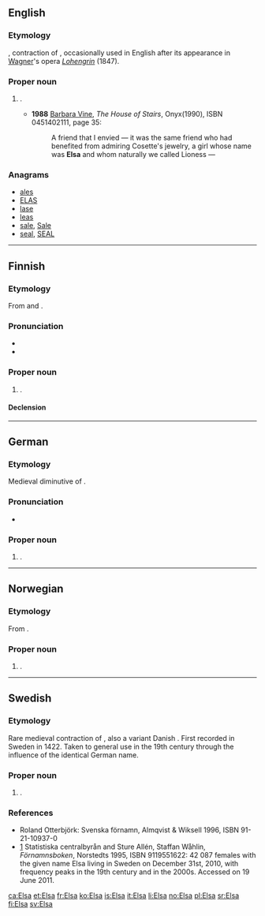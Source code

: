 {{also|elsa}}
==English==

===Etymology===
{{etyl|de}} {{term|Elsa|lang=de}}, contraction of {{term|Elisabeth|lang=de}}, occasionally used in English after its appearance in [[Wagner]]'s opera ''[[Lohengrin]]'' (1847).

===Proper noun===
{{en-proper noun}}

# {{given name|female|from=Hebrew}}.
#* '''1988''' [[w:Ruth Rendell|Barbara Vine]], ''The House of Stairs'', Onyx(1990), ISBN 0451402111, page 35:
#*: A friend that I envied — it was the same friend who had benefited from admiring Cosette's jewelry, a girl whose name was '''Elsa''' and whom naturally we called Lioness —  

===Anagrams===
* [[ales#English|ales]]
* [[ELAS#English|ELAS]]
* [[lase#English|lase]]
* [[leas#English|leas]]
* [[sale#English|sale]], [[Sale#English|Sale]]
* [[seal#English|seal]], [[SEAL#English|SEAL]]

----

==Finnish==

===Etymology===
From {{etyl|sv|fi}} and {{etyl|de|fi}} {{term|Elsa|lang=de}}.

===Pronunciation===
* {{IPA|lang=fi|[ˈelsɑ]}}
* {{hyphenation|El|sa}}

===Proper noun===
{{head|fi|proper noun}}

# {{given name|female|lang=fi}}.

====Declension====
{{fi-decl-kala|Els}}

----

==German==

===Etymology===
Medieval diminutive of {{term|Elisabeth|lang=de}}.

===Pronunciation===
* {{IPA|/ˈʔɛlza/|lang=de}}

===Proper noun===
{{head|de|proper noun}}

# {{given name|female|lang=de}}. 

----

==Norwegian==

===Etymology===
From {{term|Elisabet|lang=no}}.

===Proper noun===
{{head|no|proper noun}}

# {{given name|female|lang=no}}. 

----

==Swedish==

===Etymology===
Rare medieval contraction of {{term|Elisabet|lang=sv}}, also a variant Danish {{term|Else|lang=da}}. First recorded in Sweden in 1422. Taken to general use in the 19th century through the influence of the identical German name.

===Proper noun===
{{head|sv|proper noun}}

# {{given name|female|lang=sv}}.

===References===
* Roland Otterbjörk: Svenska förnamn, Almqvist & Wiksell 1996, ISBN 91-21-10937-0
* [http://www.scb.se/Pages/NameSearch____259432.aspx] Statistiska centralbyrån and Sture Allén, Staffan Wåhlin, ''Förnamnsboken'', Norstedts 1995, ISBN 9119551622: 42 087 females with the given name Elsa living in Sweden on December 31st, 2010, with frequency peaks in the 19th century and in the 2000s. Accessed on 19 June 2011.

[[ca:Elsa]]
[[et:Elsa]]
[[fr:Elsa]]
[[ko:Elsa]]
[[is:Elsa]]
[[it:Elsa]]
[[li:Elsa]]
[[no:Elsa]]
[[pl:Elsa]]
[[sr:Elsa]]
[[fi:Elsa]]
[[sv:Elsa]]